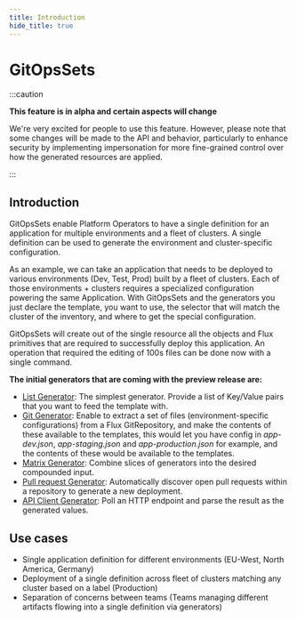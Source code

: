 ```yaml
---
title: Introduction
hide_title: true
---
```



# GitOpsSets <TierLabel tiers="enterprise" />

:::caution

**This feature is in alpha and certain aspects will change**

We're very excited for people to use this feature.
However, please note that some changes will be made to the API and behavior,
particularly to enhance security by implementing impersonation for more
fine-grained control over how the generated resources are applied.

:::

## Introduction

GitOpsSets enable Platform Operators to have a single definition for an application for multiple environments and a fleet of clusters. A single definition can be used to generate the environment and cluster-specific configuration.

As an example, we can take an application that needs to be deployed to various environments (Dev, Test, Prod) built by a fleet of clusters. Each of those environments + clusters requires a specialized configuration powering the same Application. With GitOpsSets and the generators you just declare the template, you want to use, the selector that will match the cluster of the inventory, and where to get the special configuration.

GitOpsSets will create out of the single resource all the objects and Flux primitives that are required to successfully deploy this application. An operation that required the editing of 100s files can be done now with a single command.

**The initial generators that are coming with the preview release are:**

- [List Generator](./templating-from-generators.mdx#list-generator): The simplest generator. Provide a list of Key/Value pairs that you want to feed the template with.
- [Git Generator](./templating-from-generators.mdx#gitrepository-generator): Enable to extract a set of files (environment-specific configurations) from a Flux GitRepository, and make the contents of these available to the templates, this would let you have config in *app-dev.json*, *app-staging.json* and *app-production.json* for example, and the contents of these would be available to the templates.
- [Matrix Generator](./templating-from-generators.mdx#matrix-generator): Combine slices of generators into the desired compounded input.
- [Pull request Generator](./templating-from-generators.mdx#pullrequests-generator): Automatically discover open pull requests within a repository to generate a new deployment.
- [API Client Generator](./templating-from-generators.mdx#apiclient-generator): Poll an HTTP endpoint and parse the result as the generated values.


## Use cases

- Single application definition for different environments (EU-West, North America, Germany)
- Deployment of a single definition across fleet of clusters matching any cluster based on a label (Production)
- Separation of concerns between teams (Teams managing different artifacts flowing into a single definition via generators)
